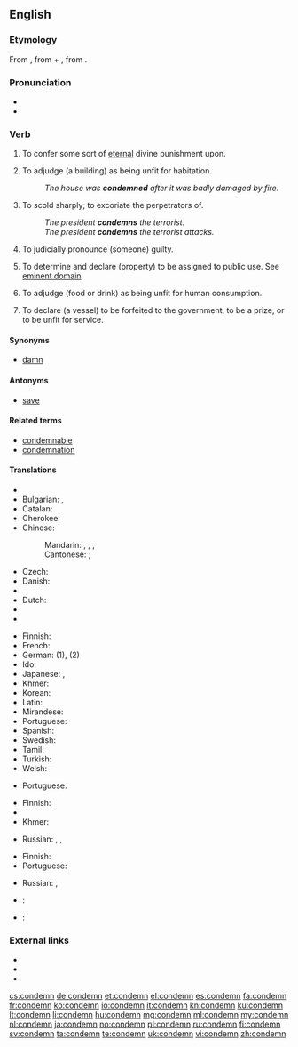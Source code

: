 ==English==

===Etymology===
From {{etyl|la}} {{term|lang=la|condemnare||to sentence, condemn, blame}}, from {{term|lang=la|com-}} + {{term|lang=la|damnare||to harm, condemn, damn}}, from {{term|lang=la|damnum||loss}}.

===Pronunciation===
* {{audio|en-us-condemn.ogg|Audio (US)}}
* {{rhymes|ɛm}}

===Verb===
{{en-verb}}

# {{transitive}} To confer some sort of [[eternal]] divine punishment upon.
# {{transitive}} To adjudge (a building) as being unfit for habitation.
#: ''The house was '''condemned''' after it was badly damaged by fire.''
# {{transitive}} To scold sharply; to excoriate the perpetrators of.
#: ''The president  '''condemns''' the terrorist.''
#: ''The president '''condemns''' the terrorist attacks.''
# {{transitive}} To judicially pronounce (someone) guilty.
# {{transitive}} To determine and declare (property) to be assigned to public use. See [[eminent domain]]
# {{transitive}} To adjudge (food or drink) as being unfit for human consumption.
# {{transitive|legal}} To declare (a vessel) to be forfeited to the government, to be a prize, or to be unfit for service.

====Synonyms====
* [[damn]]

====Antonyms====
* [[save]]

====Related terms====
* [[condemnable]]
* [[condemnation]]

====Translations====
{{trans-top|to confer eternal divine punishment upon}}
* {{trreq|ar}}
* Bulgarian: {{t+|bg|осъждам|sc=Cyrl}}, {{t+|bg|проклинам|sc=Cyrl}}
* Catalan: {{t+|ca|condemnar}}
* Cherokee: {{t-|chr|ᏗᎦᏘᎸᏍᏗ|tr=digatilvsdi|sc=Cher}}
* Chinese:
*: Mandarin: {{t|cmn|譴責|sc=Hani}}, {{t|cmn|谴责|tr=qiǎnzé|sc=Hani}}, {{t|cmn|聲討|sc=Hani}}, {{t|cmn|声讨|tr=shēngtǎo|sc=Hani}}
*: Cantonese: {{t|cmn|譴責|tr=hin<sup>3</sup>zaak<sup>6</sup>|sc=Hani}}; {{t|cmn|聲討|tr=seng<sup>1</sup>tou<sup>2</sup>|sc=Hani}}
* Czech: {{t-|cs|odsoudit}}
* Danish: {{t-|da|fordømme}}
* {{trreq|dv}}
* Dutch: {{t+|nl|veroordelen|n}}
* {{trreq|eo}}
* {{trreq|et}}
{{trans-mid}}
* Finnish: {{t+|fi|tuomita}}
* French: {{t+|fr|condamner}}
* German: {{t-|de|verdammen}} (1), {{t+|de|verurteilen}} (2)
* Ido: {{t+|io|kondamnar}}
* Japanese: {{t-|ja|責める|tr=[[せめる]], semeru|sc=Jpan}}, {{t-|ja|非難する|tr=ひなんする, hinan-suru|sc=Jpan}}
* Khmer: {{t-|km|កាត់ទោស|tr=kat tooh|sc=Khmr}}
* Korean: {{t+|ko|비난하다|sc=Hang}}
* Latin: {{t-|la|addico|alt=addīcō}}
* Mirandese: {{tø|mwl|cundanar}}
* Portuguese: {{t+|pt|condenar}}
* Spanish: {{t+|es|condenar}}
* Swedish: {{t-|sv|fördöma}}
* Tamil: {{t-|ta|கண்டனம் தெரிவி|tr=kandanam therivi|sc=Taml}}
* Turkish: {{t+|tr|lanetlemek}}
* Welsh: {{t+|cy|condemnio}}
{{trans-bottom}}

{{trans-top|to adjudge as unfit for habitation}}
* Portuguese: {{t+|pt|condenar}}
{{trans-mid}}
{{trans-bottom}}

{{trans-top|to scold sharply}}
* Finnish: {{t+|fi|tuomita}}
* {{trreq|French}}
* Khmer: {{t-|km|ថ្កោលទោស|tr=tkaol tooh|sc=Khmr}}
{{trans-mid}}
* Russian: {{t+|ru|осуждать|tr=osuždát'|sc=Cyrl}} {{impf}}, {{t+|ru|осудить|tr=osudít'|sc=Cyrl}} {{pf.}}, {{t+|ru|порицать|tr=poricát'|sc=Cyrl}} {{impf}}
{{trans-bottom}}

{{trans-top|to pronounce guilty}}
* Finnish: {{t+|fi|tuomita}}
* Portuguese: {{t+|pt|condenar}}
{{trans-mid}}
* Russian: {{t+|ru|осуждать|tr=osuždát'|sc=Cyrl}} {{impf}}, {{t+|ru|осудить|tr=osudít'|sc=Cyrl}} {{pf.}}
{{trans-bottom}}

{{trans-top|to declare property to be assigned to public use}}
{{trans-mid}}
{{trans-bottom}}

{{trans-top|to adjudge food or drink as unfit for human consumption}}
{{trans-mid}}
{{trans-bottom}}

{{trans-top|to declare a vessel forfeited or unfit for service}}
{{trans-mid}}
{{trans-bottom}}

{{checktrans-top}}
* {{ttbc|Bulgarian}}: {{t+|bg|бракувам}}
* {{ttbc|Catalan}}: {{t+|ca|condemnar}}
{{trans-mid}}
{{trans-bottom}}

===External links===
* {{R:Webster 1913}}
* {{R:Century 1911}}
* {{R:OneLook}}

[[cs:condemn]]
[[de:condemn]]
[[et:condemn]]
[[el:condemn]]
[[es:condemn]]
[[fa:condemn]]
[[fr:condemn]]
[[ko:condemn]]
[[io:condemn]]
[[it:condemn]]
[[kn:condemn]]
[[ku:condemn]]
[[lt:condemn]]
[[li:condemn]]
[[hu:condemn]]
[[mg:condemn]]
[[ml:condemn]]
[[my:condemn]]
[[nl:condemn]]
[[ja:condemn]]
[[no:condemn]]
[[pl:condemn]]
[[ru:condemn]]
[[fi:condemn]]
[[sv:condemn]]
[[ta:condemn]]
[[te:condemn]]
[[uk:condemn]]
[[vi:condemn]]
[[zh:condemn]]